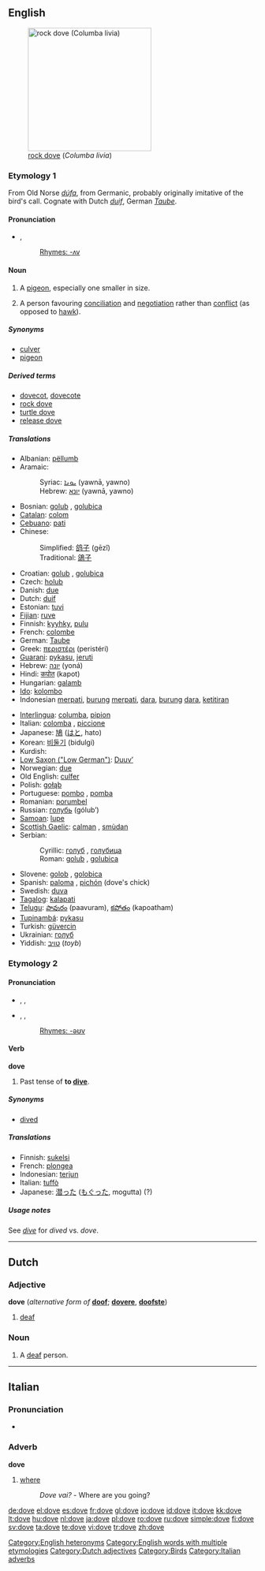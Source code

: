 {{see|Dove|dov'è|dové}}
==English==

{{wikipedia}}
[[Image:Pigion052006.JPG|thumb|right|250px|[[rock dove]] (''Columba livia'')]]

===Etymology 1===
From Old Norse ''[[dúfa]]'', from Germanic, probably originally imitative of the bird's call. Cognate with Dutch ''[[duif]]'', German ''[[Taube]]''.

====Pronunciation====
* {{IPA|/dʌv/}}, {{SAMPA|/dVv/}}
*: [[Rhymes:English:-ʌv|Rhymes: -ʌv]]
*: {{audio|en-us-dove-noun.ogg|Audio (US), noun}}

====Noun====
{{en-noun}}

# A [[pigeon]], especially one smaller in size.
# {{politics}} A person favouring [[conciliation]] and [[negotiation]] rather than [[conflict]] (as opposed to [[hawk]]).

=====Synonyms=====
*[[culver]]
*[[pigeon]]

=====Derived terms=====
* [[dovecot]], [[dovecote]]
* [[rock dove]]
* [[turtle dove]]
* [[release dove]]

=====Translations=====
{{trans-top|bird}}
* Albanian: [[pëllumb]] {{m}}
* Aramaic:
*: Syriac: [[ܝܘܢܐ]] (yawnā, yawno) {{c}}
*: Hebrew: [[יונא]] (yawnā, yawno) {{c}}
* Bosnian: [[golub#Bosnian|golub]] {{m}}, [[golubica#Bosnian|golubica]] {{f}}
* [[Catalan]]: [[colom]] {{m}}
* [[Cebuano]]: [[pati]]
* Chinese:
*: Simplified: [[鸽子]] (gēzǐ)
*: Traditional: [[鴿子]]
* Croatian: [[golub]] {{m}}, [[golubica]] {{f}}
* Czech: [[holub]] {{m}}
* Danish: [[due]] {{c}}
* Dutch: [[duif]] {{f}}
* Estonian: [[tuvi]]
* [[Fijian]]: [[ruve]]
* Finnish: [[kyyhky]], [[pulu]]
* French: [[colombe]] {{f}}
* German: [[Taube]] {{f}}
* Greek: [[περιστέρι]] {{n}} (peristéri)
* [[Guarani]]: [[pykasu]], [[jeruti]]
* Hebrew: [[יונה]] (yoná) {{f}}
* Hindi: [[कपोत]] (kapot)
* Hungarian: [[galamb]]
* [[Ido]]: [[kolombo]]
* Indonesian [[merpati]], [[burung]] [[merpati]], [[dara]], [[burung]] [[dara]], [[ketitiran]]
{{trans-mid}}
* [[Interlingua]]: [[columba]], [[pipion]]
* Italian: [[colomba]] {{f}}, [[piccione]]
* Japanese: [[鳩]] ([[はと]], hato)
* Korean: [[비둘기]] (bidulgi)
* Kurdish: {{KUchar|[[کۆتر]]}}
* [[Low Saxon ("Low German")]]: [[Duuv’]] {{m}}
* Norwegian: [[due]] {{c}}
* Old English: [[culfer]] {{f}}
* Polish: [[gołąb]] {{m}}
* Portuguese: [[pombo]] {{m}}, [[pomba]] {{f}}
* Romanian: [[porumbel]] {{m}}
* Russian: [[голубь]] (gólub’) {{m}}
* [[Samoan]]: [[lupe]]
* [[Scottish Gaelic]]: [[calman#Scottish Gaelic|calman]] {{m}}, [[smùdan]] {{m}}
* Serbian:
*: Cyrillic: [[голуб#Serbian|голуб]] {{m}}, [[голубица#Serbian|голубица]] {{f}}
*: Roman: [[golub#Serbian|golub]] {{m}}, [[golubica#Serbian|golubica]] {{f}}
* Slovene: [[golob]] {{m}}, [[golobica]] {{f}}
* Spanish: [[paloma]] {{f}}, [[pichón]] {{m}} (dove's chick)
* Swedish: [[duva]]
* [[Tagalog]]: [[kalapati]]
* [[Telugu]]: [[పావురం]] (paavuram), [[కపోతం]] (kapoatham)
* [[Tupinambá]]: [[pykasu]]
* Turkish: [[güvercin]]
* Ukrainian: [[голуб]] {{m}}
* Yiddish: [[טױב]] (''toyb'')
{{trans-bottom}}

===Etymology 2===

====Pronunciation====
* {{a|RP}} {{enPR|dōv}}, {{IPA|/dəʊv/}}, {{SAMPA|/d@Uv/}}
* {{a|US}} {{enPR|dōv}}, {{IPA|/doʊv/}}, {{SAMPA|/doUv/}}
*: [[Rhymes:English:-əʊv|Rhymes: -əʊv]]
*: {{audio|en-us-dove-verb.ogg|Audio (US), verb}}

====Verb====
'''dove'''

# {{context|chiefly North America}} Past tense of '''to [[dive]]'''.

=====Synonyms=====
* [[dived]]

=====Translations=====
* Finnish: [[sukeltaa|sukelsi]]
* French: [[plongea]]
* Indonesian: [[terjun]]
* Italian: [[tuffò]]
* Japanese: [[潜った]] ([[もぐった]], mogutta) (?)

=====Usage notes=====
See ''[[dive]]'' for ''dived'' vs. ''dove''.

[[Category:English heteronyms]]
[[Category:English words with multiple etymologies]]

----

==Dutch==

===Adjective===
'''dove''' (''alternative form of'' '''[[doof]]'''; {{compar}} '''[[dovere]]''', {{superl}} '''[[doofste]]''')

# [[deaf]]

===Noun===
{{nl-noun|g1=m|g2=f|doven|-}}

# A [[deaf]] person.

[[Category:Dutch adjectives]]

----

==Italian==

===Pronunciation===
* {{IPA|[ˈdove]}}

===Adverb===
'''dove'''

# {{interrogative}} [[where]]
#: ''Dove vai?'' - Where are you going?

[[Category:Birds]]
[[Category:Italian adverbs]]

[[de:dove]]
[[el:dove]]
[[es:dove]]
[[fr:dove]]
[[gl:dove]]
[[io:dove]]
[[id:dove]]
[[it:dove]]
[[kk:dove]]
[[lt:dove]]
[[hu:dove]]
[[nl:dove]]
[[ja:dove]]
[[pl:dove]]
[[ro:dove]]
[[ru:dove]]
[[simple:dove]]
[[fi:dove]]
[[sv:dove]]
[[ta:dove]]
[[te:dove]]
[[vi:dove]]
[[tr:dove]]
[[zh:dove]]